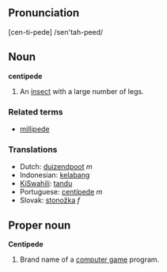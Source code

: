==Pronunciation==
[cen-ti-pede] /sen'tah-peed/

==Noun==
'''centipede'''
#An [[insect]] with a large number of legs.  

===Related terms===
*[[millipede]]

===Translations===
*Dutch: [[duizendpoot]] ''m''
*Indonesian: [[kelabang]]
*[[KiSwahili]]: [[tandu]]
*Portuguese: [[centípede]] ''m''
*Slovak: [[stonožka#Slovak|stonožka]] ''f''

== Proper noun ==
'''Centipede'''
#Brand name of a [[computer game]] program.